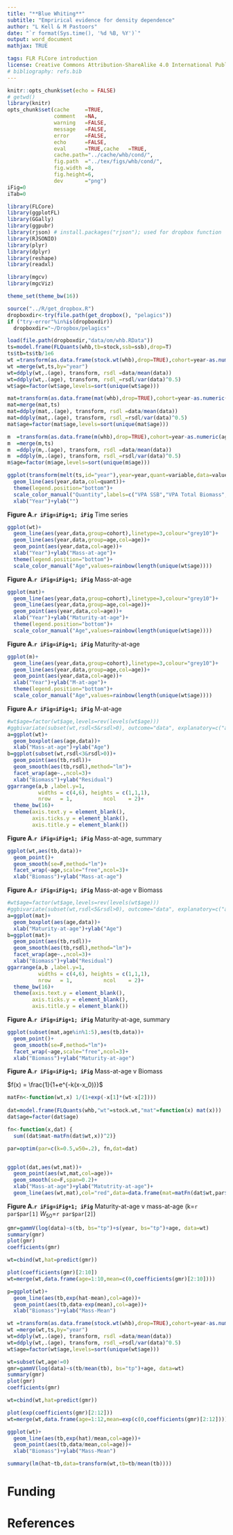 ```yaml
---
title: "**Blue Whiting**"
subtitle: "Emprirical evidence for density dependence"
author: "L Kell & M Pastoors"
date: "`r format(Sys.time(), '%d %B, %Y')`"
output: word_document
mathjax: TRUE

tags: FLR FLCore introduction
license: Creative Commons Attribution-ShareAlike 4.0 International Public License
# bibliography: refs.bib
---
```

  
```r
knitr::opts_chunk$set(echo = FALSE)
# getwd()
library(knitr)
opts_chunk$set(cache     =TRUE, 
               comment   =NA, 
               warning   =FALSE, 
               message   =FALSE, 
               error     =FALSE, 
               echo      =FALSE, 
               eval      =TRUE,cache   =TRUE,
               cache.path="../cache/whb/cond/",
               fig.path  ="../tex/figs/whb/cond/",
               fig.width =8,
               fig.height=6,
               dev       ="png")
iFig=0
iTab=0
```

```r
library(FLCore)
library(ggplotFL)
library(GGally)
library(ggpubr)
library(rjson) # install.packages("rjson"); used for dropbox function
library(RJSONIO)
library(plyr)
library(dplyr)
library(reshape)
library(readxl)

library(mgcv)
library(mgcViz)

theme_set(theme_bw(16))

source("../R/get_dropbox.R")
dropboxdir<-try(file.path(get_dropbox(), "pelagics"))
if ("try-error"%in%is(dropboxdir))
  dropboxdir="~/Dropbox/pelagics"
```


```r

load(file.path(dropboxdir,"data/om/whb.RData"))
ts=model.frame(FLQuants(whb,tb=stock,ssb=ssb),drop=T)
ts$tb=ts$tb/1e6
wt =transform(as.data.frame(stock.wt(whb),drop=TRUE),cohort=year-as.numeric(age))
wt =merge(wt,ts,by="year")
wt=ddply(wt,.(age), transform, rsdl =data/mean(data))
wt=ddply(wt,.(age), transform, rsdl_=rsdl/var(data)^0.5)
wt$age=factor(wt$age,levels=sort(unique(wt$age)))

mat=transform(as.data.frame(mat(whb),drop=TRUE),cohort=year-as.numeric(age))
mat=merge(mat,ts)
mat=ddply(mat,.(age), transform, rsdl =data/mean(data))
mat=ddply(mat,.(age), transform, rsdl_=rsdl/var(data)^0.5) 
mat$age=factor(mat$age,levels=sort(unique(mat$age)))

m  =transform(as.data.frame(m(whb),drop=TRUE),cohort=year-as.numeric(age))  
m  =merge(m,ts)
m  =ddply(m,.(age), transform, rsdl =data/mean(data))
m  =ddply(m,.(age), transform, rsdl_=rsdl/var(data)^0.5) 
m$age=factor(m$age,levels=sort(unique(m$age)))
```


```r
ggplot(transform(melt(ts,id="year"),year=year,quant=variable,data=value))+
  geom_line(aes(year,data,col=quant))+
  theme(legend.position="bottom")+
  scale_color_manual("Quantity",labels=c("VPA SSB","VPA Total Biomass","ICES Total Biomass"),values=rainbow(3))+
  xlab("Year")+ylab("")
```

**Figure A.`r iFig=iFig+1; iFig`** Time series

\newpage

```r
ggplot(wt)+  
  geom_line(aes(year,data,group=cohort),linetype=3,colour="grey10")+
  geom_line(aes(year,data,group=age,col=age))+
  geom_point(aes(year,data,col=age))+
  xlab("Year")+ylab("Mass-at-age")+
  theme(legend.position="bottom")+
  scale_color_manual("Age",values=rainbow(length(unique(wt$age))))
```

**Figure A.`r iFig=iFig+1; iFig`** Mass-at-age

\newpage

```r
ggplot(mat)+  
  geom_line(aes(year,data,group=cohort),linetype=3,colour="grey10")+
  geom_line(aes(year,data,group=age,col=age))+
  geom_point(aes(year,data,col=age))+
  xlab("Year")+ylab("Maturity-at-age")+
  theme(legend.position="bottom")+
  scale_color_manual("Age",values=rainbow(length(unique(wt$age))))
```

**Figure A.`r iFig=iFig+1; iFig`** Maturity-at-age

\newpage

```r
ggplot(m)+  
  geom_line(aes(year,data,group=cohort),linetype=3,colour="grey10")+ 
  geom_line(aes(year,data,group=age,col=age))+
  geom_point(aes(year,data,col=age))+
  xlab("Year")+ylab("M-at-age")+
  theme(legend.position="bottom")+
  scale_color_manual("Age",values=rainbow(length(unique(wt$age))))
```

**Figure A.`r iFig=iFig+1; iFig`** M-at-age

\newpage

```r
#wt$age=factor(wt$age,levels=rev(levels(wt$age)))
#ggbivariate(subset(wt,rsdl<5&rsdl>0), outcome="data", explanatory=c("age", "tb"))
a=ggplot(wt)+
  geom_boxplot(aes(age,data))+
  xlab("Mass-at-age")+ylab("Age")
b=ggplot(subset(wt,rsdl<3&rsdl>0))+
  geom_point(aes(tb,rsdl))+
  geom_smooth(aes(tb,rsdl),method="lm")+
  facet_wrap(age~.,ncol=3)+
  xlab("Biomass")+ylab("Residual")
ggarrange(a,b ,label.y=1,  
          widths = c(4,6), heights = c(1,1,1),
          nrow   = 1,          ncol    = 2)+
  theme_bw(16)+
  theme(axis.text.y = element_blank(),
        axis.ticks.y = element_blank(),
        axis.title.y = element_blank())
```

**Figure A.`r iFig=iFig+1; iFig`** Mass-at-age, summary 

\newpage

```r
ggplot(wt,aes(tb,data))+
  geom_point()+
  geom_smooth(se=F,method="lm")+
  facet_wrap(~age,scale="free",ncol=3)+
  xlab("Biomass")+ylab("Mass-at-age")
```

**Figure A.`r iFig=iFig+1; iFig`** Mass-at-age v Biomass

\newpage

```r
#wt$age=factor(wt$age,levels=rev(levels(wt$age)))
#ggbivariate(subset(wt,rsdl<5&rsdl>0), outcome="data", explanatory=c("age", "tb"))
a=ggplot(mat)+
  geom_boxplot(aes(age,data))+
  xlab("Maturity-at-age")+ylab("Age")
b=ggplot(mat)+
  geom_point(aes(tb,rsdl))+
  geom_smooth(aes(tb,rsdl),method="lm")+
  facet_wrap(age~.,ncol=3)+
  xlab("Biomass")+ylab("Residual")
ggarrange(a,b ,label.y=1,  
          widths = c(4,6), heights = c(1,1,1),
          nrow   = 1,          ncol    = 2)+
  theme_bw(16)+
  theme(axis.text.y = element_blank(),
        axis.ticks.y = element_blank(),
        axis.title.y = element_blank())
```


**Figure A.`r iFig=iFig+1; iFig`** Maturity-at-age, summary 

\newpage

```r
ggplot(subset(mat,age%in%1:5),aes(tb,data))+
  geom_point()+
  geom_smooth(se=F,method="lm")+
  facet_wrap(~age,scale="free",ncol=3)+
  xlab("Biomass")+ylab("Maturity-at-age")
```

**Figure A.`r iFig=iFig+1; iFig`** Mass-at-age v Biomass

\newpage

$f(x) = \frac{1}{1+e^{-k(x-x_0)}}$

```r
matFn<-function(wt,x) 1/(1+exp(-x[1]*(wt-x[2])))
  
dat=model.frame(FLQuants(whb,"wt"=stock.wt,"mat"=function(x) mat(x)))
dat$age=factor(dat$age)

fn<-function(x,dat) {
  sum((dat$mat-matFn(dat$wt,x))^2)}

par=optim(par=c(k=0.5,w50=.2), fn,dat=dat)


ggplot(dat,aes(wt,mat))+
  geom_point(aes(wt,mat,col=age))+
  geom_smooth(se=F,span=0.2)+
  xlab("Mass-at-age")+ylab("Matutrity-at-age")+
  geom_line(aes(wt,mat),col="red",data=data.frame(mat=matFn(dat$wt,par$par),wt=dat$wt))
```


**Figure A.`r iFig=iFig+1; iFig`** Maturity-at-age v mass-at-age  (k=`r par$par[1]` $W_{50}$=`r par$par[2]`)


```r
gmr=gammV(log(data)~s(tb, bs="tp")+s(year, bs="tp")+age, data=wt)
summary(gmr)
plot(gmr)
coefficients(gmr)

wt=cbind(wt,hat=predict(gmr))

plot(coefficients(gmr)[2:10])
wt=merge(wt,data.frame(age=1:10,mean=c(0,coefficients(gmr)[2:10])))

p=ggplot(wt)+
  geom_line(aes(tb,exp(hat-mean),col=age))+
  geom_point(aes(tb,data-exp(mean),col=age))+
  xlab("Biomass")+ylab("Mass-Mean")
```


```r
wt =transform(as.data.frame(stock.wt(whb),drop=TRUE),cohort=year-as.numeric(age))
wt =merge(wt,ts,by="year")
wt=ddply(wt,.(age), transform, rsdl =data/mean(data))
wt=ddply(wt,.(age), transform, rsdl_=rsdl/var(data)^0.5)
wt$age=factor(wt$age,levels=sort(unique(wt$age)))

wt=subset(wt,age!=0)
gmr=gammV(log(data)~s(tb/mean(tb), bs="tp")+age, data=wt)
summary(gmr)
plot(gmr)
coefficients(gmr)

wt=cbind(wt,hat=predict(gmr))

plot(exp(coefficients(gmr)[2:12]))
wt=merge(wt,data.frame(age=1:12,mean=exp(c(0,coefficients(gmr)[2:12]))))

ggplot(wt)+
  geom_line(aes(tb,exp(hat)/mean,col=age))+
  geom_point(aes(tb,data/mean,col=age))+
  xlab("Biomass")+ylab("Mass-Mean")

summary(lm(hat~tb,data=transform(wt,tb=tb/mean(tb))))
```


# Funding

# References

